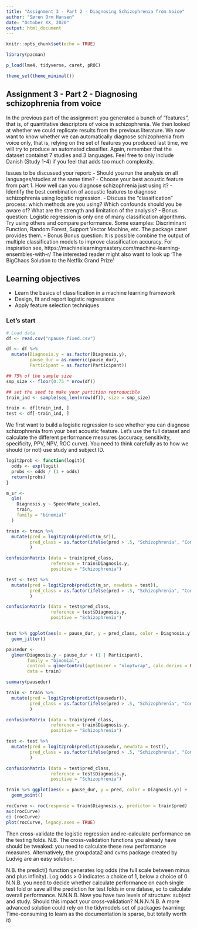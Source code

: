 ```yaml
---
title: "Assignment 3 - Part 2 - Diagnosing Schizophrenia from Voice"
author: "Søren Orm Hansen"
date: "October XX, 2020"
output: html_document
---
```


```r
knitr::opts_chunk$set(echo = TRUE)
```

```r
library(pacman)

p_load(lme4, tidyverse, caret, pROC)

theme_set(theme_minimal())
```


## Assignment 3 - Part 2 - Diagnosing schizophrenia from voice

In the previous part of the assignment you generated a bunch of "features", that is, of quantitative descriptors of voice in schizophrenia. We then looked at whether we could replicate results from the previous literature.
We now want to know whether we can automatically diagnose schizophrenia from voice only, that is, relying on the set of features you produced last time, we will try to produce an automated classifier.
Again, remember that the dataset containst 7 studies and 3 languages. Feel free to only include Danish (Study 1-4) if you feel that adds too much complexity.

Issues to be discussed your report:
- Should you run the analysis on all languages/studies at the same time? 
- Choose your best acoustic feature from part 1. How well can you diagnose schizophrenia just using it?
- Identify the best combination of acoustic features to diagnose schizophrenia using logistic regression.
- Discuss the "classification" process: which methods are you using? Which confounds should you be aware of? What are the strength and limitation of the analysis?
- Bonus question: Logistic regression is only one of many classification algorithms. Try using others and compare performance. Some examples: Discriminant Function, Random Forest, Support Vector Machine, etc. The package caret provides them. 
- Bonus Bonus question: It is possible combine the output of multiple  classification models to improve classification accuracy. For inspiration see,
https://machinelearningmastery.com/machine-learning-ensembles-with-r/
 The interested reader might also want to look up 'The BigChaos Solution to the Netflix Grand Prize'

## Learning objectives
- Learn the basics of classification in a machine learning framework
- Design, fit and report logistic regressions
- Apply feature selection techniques

### Let's start

```r
# Load data
df <- read.csv("npause_fixed.csv")

df <- df %>%
  mutate(Diagnosis.y = as.factor(Diagnosis.y),
         pause_dur = as.numeric(pause_dur),
         Participant = as.factor(Participant))

## 75% of the sample size
smp_size <- floor(0.75 * nrow(df))

## set the seed to make your partition reproducible
train_ind <- sample(seq_len(nrow(df)), size = smp_size)

train <- df[train_ind, ]
test <- df[-train_ind, ]
```

We first want to build a logistic regression to see whether you can diagnose schizophrenia from your best acoustic feature. Let's use the full dataset and calculate the different performance measures (accuracy, sensitivity, specificity, PPV, NPV, ROC curve). You need to think carefully as to how we should (or not) use study and subject ID.

```r
logit2prob <- function(logit){
  odds <- exp(logit)
  probs <- odds / (1 + odds)
  return(probs)
}
```


```r
m_sr <-
  glm(
    Diagnosis.y ~ SpeechRate_scaled,
    train,
    family = "binomial"
  )

train <- train %>% 
  mutate(pred = logit2prob(predict(m_sr)),
         pred_class = as.factor(ifelse(pred > .5, "Schizophrenia", "Control"))
         )

confusionMatrix (data = train$pred_class,
                 reference = train$Diagnosis.y,
                 positive = "Schizophrenia")

test <- test %>% 
  mutate(pred = logit2prob(predict(m_sr, newdata = test)),
         pred_class = as.factor(ifelse(pred > .5, "Schizophrenia", "Control"))
         )

confusionMatrix (data = test$pred_class,
                 reference = test$Diagnosis.y,
                 positive = "Schizophrenia")


test %>% ggplot(aes(x = pause_dur, y = pred_class, color = Diagnosis.y)) + 
  geom_jitter()

```

```r
pausedur <-
  glmer(Diagnosis.y ~ pause_dur + (1 | Participant),
        family = "binomial",
        control = glmerControl(optimizer = "nloptwrap", calc.derivs = FALSE),
        data = train)

summary(pausedur)

train <- train %>% 
  mutate(pred = logit2prob(predict(pausedur)),
         pred_class = as.factor(ifelse(pred > .5, "Schizophrenia", "Control"))
         )

confusionMatrix (data = train$pred_class,
                 reference = train$Diagnosis.y,
                 positive = "Schizophrenia")

test <- test %>% 
  mutate(pred = logit2prob(predict(pausedur, newdata = test)),
         pred_class = as.factor(ifelse(pred > .5, "Schizophrenia", "Control"))
         )

confusionMatrix (data = test$pred_class,
                 reference = test$Diagnosis.y,
                 positive = "Schizophrenia")


```

```r
train %>% ggplot(aes(x = pause_dur, y = pred, color = Diagnosis.y)) + 
  geom_point()
```

```r
rocCurve <- roc(response = train$Diagnosis.y, predictor = train$pred)
auc(rocCurve) 
ci (rocCurve)
plot(rocCurve, legacy.axes = TRUE) 

```



Then cross-validate the logistic regression and re-calculate performance on the testing folds. N.B. The cross-validation functions you already have should be tweaked: you need to calculate these new performance measures. Alternatively, the groupdata2 and cvms package created by Ludvig are an easy solution. 

N.B. the predict() function generates log odds (the full scale between minus and plus infinity). Log odds > 0 indicates a choice of 1, below a choice of 0.
N.N.B. you need to decide whether calculate performance on each single test fold or save all the prediction for test folds in one datase, so to calculate overall performance.
N.N.N.B. Now you have two levels of structure: subject and study. Should this impact your cross-validation?
N.N.N.N.B. A more advanced solution could rely on the tidymodels set of packages (warning: Time-consuming to learn as the documentation is sparse, but totally worth it)



```r
```
